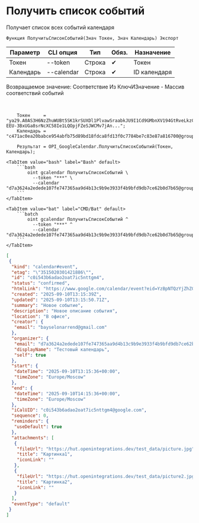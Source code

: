﻿---
sidebar_position: 2
description: Получить список событий и другие функции для работы с Google Calendar в Открытом пакете интеграций - бесплатной open-source библиотеке интеграций для 1С:Предприятие 8, OneScript и CLI
keywords: [1C, 1С, 1С:Предприятие, 1С:Предприятие 8.3, API, Интеграция, Сервисы, Обмен, OneScript, CLI, Google Calendar]
---


# Получить список событий
 Получает список всех событий календаря



`Функция ПолучитьСписокСобытий(Знач Токен, Знач Календарь) Экспорт`

  | Параметр | CLI опция | Тип | Обяз. | Назначение |
  |-|-|-|-|-|
  | Токен | --token | Строка | &#x2714; | Токен |
  | Календарь | --calendar | Строка | &#x2714; | ID календаря |

  
  Возвращаемое значение:   Соответствие Из КлючИЗначение - Массив соответствий событий

<br/>




```bsl title="Пример использования для 1С:Предприятие/OneScript"
    Токен     = "ya29.A0AS3H6NzZhuWUBt5SK1krSUXDl1PlvawSraabkJU9I1Cd9GMbnXV194GtRveLkzC4TFqpg8CjFqwe1CqV-EEU-3BxUGa8srNcXC58Ie1LQOpjFZeSJWCMv7jAn...";
    Календарь = "c471ac0ea20babce954abfb75d89bd18fdca8fd13f0c7784be7c83e87a816700@group.calendar.google.com";

    Результат = OPI_GoogleCalendar.ПолучитьСписокСобытий(Токен, Календарь);
```
    

 <Tabs>
  
    <TabItem value="bash" label="Bash" default>
        ```bash
            oint gcalendar ПолучитьСписокСобытий \
              --token "***" \
              --calendar "d7a3624a2edede107fe747365aa9d4b13c9b9e3933f4b9bfd9db7ce62b0d7b65@group.calendar.google.com"
        ```
    </TabItem>
  
    <TabItem value="bat" label="CMD/Bat" default>
        ```batch
            oint gcalendar ПолучитьСписокСобытий ^
              --token "***" ^
              --calendar "d7a3624a2edede107fe747365aa9d4b13c9b9e3933f4b9bfd9db7ce62b0d7b65@group.calendar.google.com"
        ```
    </TabItem>
</Tabs>


```json title="Результат"
[
 {
  "kind": "calendar#event",
  "etag": "\"3515020301421886\"",
  "id": "c0i543b6adao2oat7ic5nttgm4",
  "status": "confirmed",
  "htmlLink": "https://www.google.com/calendar/event?eid=YzBpNTQzYjZhZGFvMm9hdDdpYzVudHRnbTQgZDdhMzYyNGEyZWRlZGUxMDdmZTc0NzM2NWFhOWQ0YjEzYzliOWUzOTMzZjRiOWJmZDlkYjdjZTYyYjBkN2I2NUBn",
  "created": "2025-09-10T13:15:39Z",
  "updated": "2025-09-10T13:15:50.71Z",
  "summary": "Новое событие",
  "description": "Новое описание события",
  "location": "В офисе",
  "creator": {
   "email": "bayselonarrend@gmail.com"
  },
  "organizer": {
   "email": "d7a3624a2edede107fe747365aa9d4b13c9b9e3933f4b9bfd9db7ce62b0d7b65@group.calendar.google.com",
   "displayName": "Тестовый календарь",
   "self": true
  },
  "start": {
   "dateTime": "2025-09-10T13:15:36+00:00",
   "timeZone": "Europe/Moscow"
  },
  "end": {
   "dateTime": "2025-09-10T14:15:36+00:00",
   "timeZone": "Europe/Moscow"
  },
  "iCalUID": "c0i543b6adao2oat7ic5nttgm4@google.com",
  "sequence": 0,
  "reminders": {
   "useDefault": true
  },
  "attachments": [
   {
    "fileUrl": "https://hut.openintegrations.dev/test_data/picture.jpg",
    "title": "Картинка1",
    "iconLink": ""
   },
   {
    "fileUrl": "https://hut.openintegrations.dev/test_data/picture2.jpg",
    "title": "Картинка2",
    "iconLink": ""
   }
  ],
  "eventType": "default"
 }
]
```
